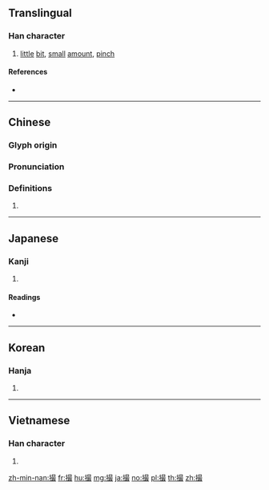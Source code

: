 {{character info/new}}
{{also|攝}}
==Translingual==

===Han character===
{{Han char|rn=64|rad=手|as=12|sn=15|four=56047|canj=QASE|ids=⿰扌最}}

# [[little]] [[bit]], [[small]] [[amount]], [[pinch]]

====References====
* {{Han ref|kx=0456.180|dkj=12748|dj=0805.120|hdz=31957.020|uh=64AE|ud=25774|bh=BCBC|bd=48316}}

----

==Chinese==
{{zh-forms}}

===Glyph origin===
{{Han etym}}

===Pronunciation===
{{zh-pron
|m=cuō
|c=cyut3
|h=pfs=chep/chhot
|md=
|mn=
|w=
|mc=y
|oc=y
|cat=
}}

===Definitions===
{{zh-hanzi}}

# {{rfdef|lang=zh}}

----

==Japanese==

===Kanji===
{{ja-kanji|grade=c|rs=手12}}

# {{defn|lang=ja|sort=手12}}

====Readings====
* {{ja-readings|goon=[[さち]] (sachi) {{non-joyo-reading}}|kanon=[[さつ]] (satsu)|on=[[さい]] (sai)|kun=[[とる]] (toru), [[つまむ]] (tsumamu), [[つまみ]] (tsumami)}}

----

==Korean==

===Hanja===
{{ko-hanja|hangeul=촬|eumhun=|rv=chwal|mr=ch'wal|y=chwal}}

# {{defn|lang=ko|sort=手12}}

----

==Vietnamese==

===Han character===
{{vi-hantu|rs=手12|toát}}

# {{defn|lang=vi|sort=手12}}

[[zh-min-nan:撮]]
[[fr:撮]]
[[hu:撮]]
[[mg:撮]]
[[ja:撮]]
[[no:撮]]
[[pl:撮]]
[[th:撮]]
[[zh:撮]]